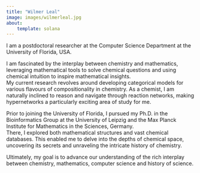```yaml
---
title: "Wilmer Leal"
image: images/wilmerleal.jpg
about:
    template: solana
---
```


I am a postdoctoral researcher at the Computer Science Department at the University of Florida, USA.    

I am fascinated by the interplay between chemistry and mathematics, leveraging mathematical tools to solve chemical questions 
and using chemical intuition to inspire mathematical insights.  
My current research revolves around developing categorical models for various flavours of compositionality in chemistry.
As a chemist, I am naturally inclined to reason and navigate through reaction networks, making hypernetworks a particularly exciting area of study for me.

Prior to joining the University of Florida, I pursued my Ph.D. in the Bioinformatics Group at the University of Leipzig and 
the Max Planck Institute for Mathematics in the Sciences, Germany.  
There, I explored both mathematical structures and vast chemical databases. This enabled me to delve into the depths of chemical space, 
uncovering its secrets and unraveling the intricate history of chemistry.

Ultimately, my goal is to advance our understanding of the rich interplay between chemistry, mathematics, computer science and history of science.
